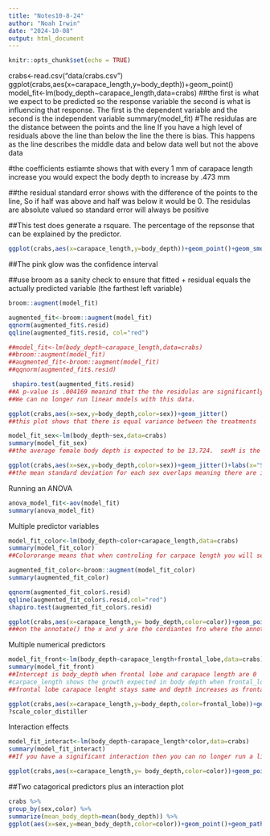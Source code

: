 ```yaml
---
title: "Notes10-8-24"
author: "Noah Irwin"
date: "2024-10-08"
output: html_document
---
```


```r
knitr::opts_chunk$set(echo = TRUE)
```
crabs<-read.csv("data/crabs.csv")
ggplot(crabs,aes(x=carapace_length,y=body_depth))+geom_point()
model_fit<-lm(body_depth~carapace_length,data=crabs) ##the first is what we expect to be predicted so the response variable the second is what is influencing that response. The first is the dependent variable and the second is the independent variable
 summary(model_fit)
#The residulas are the distance between the points and the line
If you have a high level of residuals above the line than below the line the there is bias. This happens as the line describes the middle data and below data well but not the above data

#the coefficients estiamte shows that with every 1 mm of carapace length increase you would expect the body depth to increase by .473 mm

##the residual standard error shows with the difference of the points to the line, So if half was above and half was below it would be 0. The residulas  are absolute valued so standard error will always be positive

##This test does generate a rsquare. The percentage of the repsonse that can be explained by the predictor.

```r
ggplot(crabs,aes(x=carapace_length,y=body_depth))+geom_point()+geom_smooth(method="lm",color="navy",size=0.5,fill="deeppink")+ labs(x="Carapace Length (mm)",y="Body Depth (mm)", title="linear regression to predict crab body depth")+annotate("text",x=20,y=28,label="R^2==0.966",parse=T)+theme_bw()

```
##The pink glow was the confidence interval

##use broom as a sanity check to ensure that fitted + residual equals the actually predicted variable (the farthest left variable)

```r
broom::augment(model_fit)

augmented_fit<-broom::augment(model_fit)
qqnorm(augmented_fit$.resid)
qqline(augmented_fit$.resid, col="red")

```

```r
##model_fit<-lm(body_depth~carapace_length,data=crabs)
##broom::augment(model_fit)
##augmented_fit<-broom::augment(model_fit)
##qqnorm(augmented_fit$.resid)

 shapiro.test(augmented_fit$.resid)
##A p-value is .004169 meanind that the the residulas are significantly different to a normal distribution
##We can no longer run linear models with this data.
```

```r
ggplot(crabs,aes(x=sex,y=body_depth,color=sex))+geom_jitter()
##this plot shows that there is equal variance between the treatments

model_fit_sex<-lm(body_depth~sex,data=crabs)
summary(model_fit_sex)
##the average female body depth is expected to be 13.724.  sexM is the difference bewteen the baseline sex of female adn the expected male size. Males are expected to be larger as they are a positive number but this is not the case as the Pr P-VALUE is nonsignificant.

ggplot(crabs,aes(x=sex,y=body_depth,color=sex))+geom_jitter()+labs(x="SEX",y="Body depth (mm)")+theme(legend.position = "none")+stat_summary(fun.data="mean_se",color="black")
##the mean standard deviation for each sex overlaps meaning there are is no deviation between the sexs
```

Running an ANOVA
```r
anova_model_fit<-aov(model_fit)
summary(anova_model_fit)

```
Multiple predictor variables
```r

model_fit_color<-lm(body_depth~color+carapace_length,data=crabs)
summary(model_fit_color)
##Colororange means that when controling for carpace length you will see an increase in size of 1.044 in orange crabs compared to the baseline color of blue. Blue is baseline beacuse "B" comes first int he aphabet

augmented_fit_color<-broom::augment(model_fit_color)
summary(augmented_fit_color)

qqnorm(augmented_fit_color$.resid)
qqline(augmented_fit_color$.resid,col="red")
shapiro.test(augmented_fit_color$.resid)
```

```r
ggplot(crabs,aes(x=carapace_length,y= body_depth,color=color))+geom_point()+labs(x="Carapace Length (mm)",y="Body Depth (mm)",color="Crab Color")+scale_color_manual(values=c("blue","orange"))+geom_smooth(method="lm")+annotate("text",x=20,y=28,label="R^2==0.988",parse=T)
###on the annotate() the x and y are the cordiantes fro where the annotation will be placed ont he figure. The graph knew which data set was orange and blue because blue comes first in the alphabet. So be sure to order your colors based ont he letter of the alphabet your varaibales start with.
```

Multiple numerical predictors
```r
model_fit_front<-lm(body_depth~carapace_length+frontal_lobe,data=crabs)
summary(model_fit_front)
##Intercept is body_depth when frontal lobe and carapace length are 0
#carpace_length shows the growth expected in body depth when frontal_lobe stays constant and carapace_length increases
##frontal lobe carapace lenght stays same and depth increases as frontal lobe increases

ggplot(crabs,aes(x=carapace_length,y=body_depth,color=frontal_lobe))+geom_point(size=2)+labs(x="Carapace length (mm)", y="Body Depth (mm)",color="Frontal Lobe (mm)")+scale_color_distiller(palette= "Reds")+theme(legend.position="bottom")
?scale_color_distiller
```

Interaction effects
```r
model_fit_interact<-lm(body_depth~carapace_length*color,data=crabs)
summary(model_fit_interact)
##If you have a significant interaction then you can no longer run a linear model as they are not independent from each other.

ggplot(crabs,aes(x=carapace_length,y= body_depth,color=color))+geom_point()+labs(x="Carapace Length (mm)",y="Body Depth (mm)",color="Crab Color")+scale_color_manual(values=c("blue","orange"))+geom_smooth(method="lm")+annotate("text",x=20,y=28,label="R^2==0.988",parse=T)
```
##Two catagorical predictors plus an interaction plot
```r
crabs %>% 
group_by(sex,color) %>% 
summarize(mean_body_depth=mean(body_depth)) %>% 
ggplot(aes(x=sex,y=mean_body_depth,color=color))+geom_point()+geom_path(aes(group=color))+scale_color_manual(values=c("blue","orange"))

```